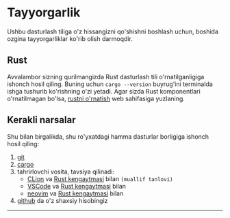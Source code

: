 # Tayyorgarlik

Ushbu dasturlash tiliga o'z hissangizni qo'shishni boshlash uchun, boshida
ozgina tayyorgarliklar ko'rib olish darmoqdir.

## Rust

Avvalambor sizning qurilmangizda Rust dasturlash tili o'rnatilganligiga ishonch
hosil qiling. Buning uchun `cargo --version` buyrug'ini terminalda ishga
tushurib ko'rishning o'zi yetadi. Agar sizda Rust komponentlari o'rnatilmagan
bo'lsa, [rustni o'rnatish](/devs/rust/install.md) web sahifasiga yuzlaning.

## Kerakli narsalar

Shu bilan birgalikda, shu ro'yxatdagi hamma dasturlar borligiga ishonch hosil
qiling:

1. [git]
2. [cargo]
3. tahrirlovchi vosita, tavsiya qilinadi:
   - [CLion] va [Rust kengaytmasi](https://plugins.jetbrains.com/plugin/8182-rust/docs) bilan `(muallif tanlovi)`
   - [VSCode] va [Rust kengaytmasi](https://marketplace.visualstudio.com/items?itemName=rust-lang.rust) bilan
   - [neovim] va [Rust kengaytmasi](https://github.com/rust-lang/rust.vim) bilan
4. [github] da o'z shaxsiy hisobingiz

---

[git]: https://git-scm.com/
[github]: https://github.com/
[cargo]: https://github.com/rust-lang/cargo
[clion]: https://www.jetbrains.com/clion/
[vscode]: https://code.visualstudio.com/
[neovim]: https://neovim.io/
